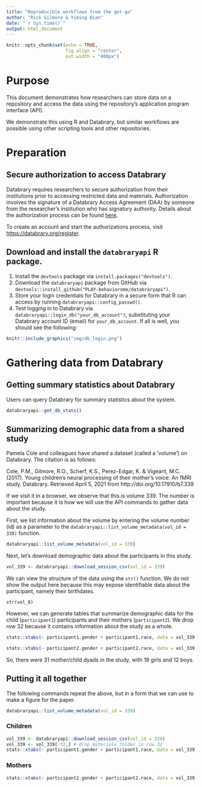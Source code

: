 ```yaml
---
title: "Reproducible workflows from the get-go"
author: "Rick Gilmore & Yiming Qian"
date: "`r Sys.time()`"
output: html_document
---
```


```r
knitr::opts_chunk$set(echo = TRUE,
                      fig.align = "center",
                      out.width = "400px")
```

# Purpose

This document demonstrates how researchers can store data on a repository and access
the data using the repository's application program interface (API).

We demonstrate this using R and Databrary, but similar workflows are possible using other scripting tools and other repositories.

# Preparation

## Secure authorization to access Databrary

Databrary requires researchers to secure authorization from their institutions prior to accessing restricted data and materials.
Authorization involves the signature of a Databrary Access Agreement (DAA) by someone from the researcher's institution who has signatory authority.
Details about the authorization process can be found [here](https://databrary.org/about/agreement.html).

To create an account and start the authorizations process, visit <https://databrary.org/register>.

## Download and install the `databraryapi` R package.

1. Install the `devtools` package via `install.packages("devtools")`.
2. Download the `databraryapi` package from GitHub via `devtools::install_github("PLAY-behaviorome/databraryapi")`.
3. Store your login credentials for Databrary in a secure form that R can access by running `databraryapi::config_passwd()`.
4. Test logging in to Databrary via `databraryapi::login_db("your_db_account")`, substituting your Databrary account ID (email) for `your_db_account`. If all is well, you should see the following:

```r
knitr::include_graphics("img/db_login.png")
```

# Gathering data from Databrary

## Getting summary statistics about Databrary

Users can query Databrary for summary statistics about the system.

```r
databraryapi::get_db_stats()
```

## Summarizing demographic data from a shared study

Pamela Cole and colleagues have shared a dataset (called a 'volume') on Databrary. The citation is as follows:

Cole, P.M., Gilmore, R.O., Scherf, K.S., Perez-Edgar, K. & Vigeant, M.C. (2017). Young children's neural processing of their mother’s voice: An fMRI study. Databrary. Retrieved April 5, 2021 from http://doi.org/10.17910/b7.339

If we visit it in a browser, we observe that this is volume 339. The number is important because it is how we will use the API commands to gather data about the study.

First, we list information about the volume by entering the volume number (id) as a parameter to the `databraryapi::list_volume_metadata(vol_id = 339)` function.

```r
databraryapi::list_volume_metadata(vol_id = 339)
```

Next, let's download demographic data about the participants in this study.

```r
vol_339 <- databraryapi::download_session_csv(vol_id = 339)
```

We can view the structure of the data using the `str()` function. We do not show the output here because this may expose identifiable data about the participant, namely their birthdates.

```
str(vol_8)
```

However, we can generate tables that summarize demographic data for the child (`participant1`) participants and their mothers (`participant2`). We drop row 32 because it contains information about the study as a whole.

```r
stats::xtabs(~ participant1.gender + participant1.race, data = vol_339[-32,])
```

```r
stats::xtabs(~ participant2.gender + participant2.race, data = vol_339[-32,])
```

So, there were 31 mother/child dyads in the study, with 19 girls and 12 boys.

## Putting it all together

The following commands repeat the above, but in a form that we can use to make a figure for the paper.

```r
databraryapi::list_volume_metadata(vol_id = 339)
```

### Children

```r
vol_339 <- databraryapi::download_session_csv(vol_id = 339)
vol_339 <- vol_339[-32,] # drop materials folder in row 32
stats::xtabs(~ participant1.gender + participant1.race, data = vol_339)
```

### Mothers

```r
stats::xtabs(~ participant2.gender + participant2.race, data = vol_339)
```
